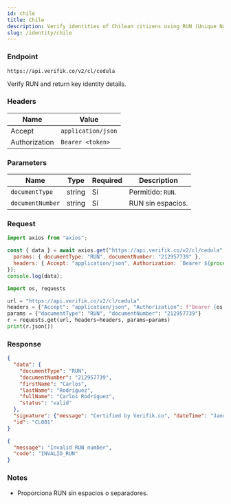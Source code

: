 ```yaml
---
id: chile
title: Chile
description: Verify identities of Chilean citizens using RUN (Unique National Role)
slug: /identity/chile
---
```



### Endpoint

```
https://api.verifik.co/v2/cl/cedula
```

Verify RUN and return key identity details.

### Headers

| Name | Value |
| --- | --- |
| Accept | `application/json` |
| Authorization | `Bearer <token>` |

### Parameters

| Name | Type | Required | Description |
| --- | --- | --- | --- |
| `documentType` | string | Sí | Permitido: `RUN`. |
| `documentNumber` | string | Sí | RUN sin espacios. |

### Request

<Tabs>
  <TabItem value="node" label="Node.js">

```javascript
import axios from "axios";

const { data } = await axios.get("https://api.verifik.co/v2/cl/cedula", {
  params: { documentType: "RUN", documentNumber: "212957739" },
  headers: { Accept: "application/json", Authorization: `Bearer ${process.env.VERIFIK_TOKEN}` },
});
console.log(data);
```

  </TabItem>
  <TabItem value="python" label="Python">

```python
import os, requests

url = "https://api.verifik.co/v2/cl/cedula"
headers = {"Accept": "application/json", "Authorization": f"Bearer {os.getenv('VERIFIK_TOKEN')}"}
params = {"documentType": "RUN", "documentNumber": "212957739"}
r = requests.get(url, headers=headers, params=params)
print(r.json())
```

  </TabItem>
</Tabs>

### Response

<Tabs>
  <TabItem value="200" label="200">

```json
{
  "data": {
    "documentType": "RUN",
    "documentNumber": "212957739",
    "firstName": "Carlos",
    "lastName": "Rodríguez",
    "fullName": "Carlos Rodríguez",
    "status": "valid"
  },
  "signature": {"message": "Certified by Verifik.co", "dateTime": "January 16, 2024 3:44 PM"},
  "id": "CL001"
}
```

  </TabItem>
  <TabItem value="400" label="400">

```json
{
  "message": "Invalid RUN number",
  "code": "INVALID_RUN"
}
```

  </TabItem>
</Tabs>

### Notes

- Proporciona RUN sin espacios o separadores.

